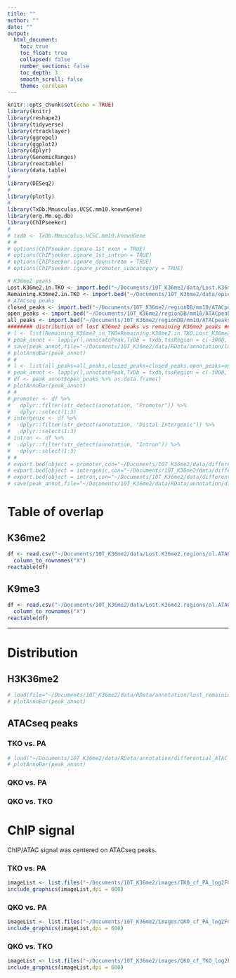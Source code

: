 ```yaml
---
title: ""
author: ""
date: ""
output:
  html_document:
    toc: true
    toc_float: true
    collapsed: false
    number_sections: false
    toc_depth: 3
    smooth_scroll: false
    theme: cerulean
---
```


```r
knitr::opts_chunk$set(echo = TRUE)
library(knitr)
library(reshape2)
library(tidyverse)
library(rtracklayer)
library(ggrepel)
library(ggplot2)
library(dplyr)
library(GenomicRanges)
library(reactable)
library(data.table)
#
library(DESeq2)
#
library(plotly)
#
library(TxDb.Mmusculus.UCSC.mm10.knownGene)
library(org.Mm.eg.db)
library(ChIPseeker)
#
# txdb <- TxDb.Mmusculus.UCSC.mm10.knownGene
# #
# options(ChIPseeker.ignore_1st_exon = TRUE)
# options(ChIPseeker.ignore_1st_intron = TRUE)
# options(ChIPseeker.ignore_downstream = TRUE)
# options(ChIPseeker.ignore_promoter_subcategory = TRUE)
```

```r
# K36me2 peaks
Lost.K36me2.in.TKO <- import.bed("~/Documents/10T_K36me2/data/Lost.K36me2.regions/PA_subtracted_by_TKO.bed")
Remaining.K36me2.in.TKO <- import.bed("~/Documents/10T_K36me2/data/epic2.peaks.final/merged_reps/TKO.ol.epic2.bed")
# ATACseq peaks
closed_peaks <- import.bed("~/Documents/10T_K36me2/regionDB/mm10/ATACpeaks/regions/closed_ATACpeaks.bed")
open_peaks <- import.bed("~/Documents/10T_K36me2/regionDB/mm10/ATACpeaks/regions/open_ATACpeaks.bed")
all_peaks <- import.bed("~/Documents/10T_K36me2/regionDB/mm10/ATACpeaks/regions/all_ATACpeaks.bed")
######## distribution of lost K36me2 peaks vs remaining K36me2 peaks ######
# l <- list(Remaining_K36me2_in_TKO=Remaining.K36me2.in.TKO,Lost_K36me2_in_TKO=Lost.K36me2.in.TKO)
# peak_annot <- lapply(l,annotatePeak,TxDb = txdb,tssRegion = c(-3000, 3000))
# save(peak_annot,file="~/Documents/10T_K36me2/data/RData/annotation/lost_remaining_K36me2_TKO.RData")
# plotAnnoBar(peak_annot)
# #
# l <- list(all_peaks=all_peaks,closed_peaks=closed_peaks,open_peaks=open_peaks)
# peak_annot <- lapply(l,annotatePeak,TxDb = txdb,tssRegion = c(-3000, 3000))
# df <- peak_annot$open_peaks %>% as.data.frame()
# plotAnnoBar(peak_annot)
# #
# promoter <- df %>%
#   dplyr::filter(str_detect(annotation, "Promoter")) %>%
#   dplyr::select(1:3)
# intergenic <- df %>%
#   dplyr::filter(str_detect(annotation, "Distal Intergenic")) %>%
#   dplyr::select(1:3)
# intron <- df %>%
#   dplyr::filter(str_detect(annotation, "Intron")) %>%
#   dplyr::select(1:3)
# #
# export.bed(object = promoter,con="~/Documents/10T_K36me2/data/differential.ATACseq.regions/TKO_v_PA_cutoff_logFC_3/open_peaks.promoter.bed")
# export.bed(object = intergenic,con="~/Documents/10T_K36me2/data/differential.ATACseq.regions/TKO_v_PA_cutoff_logFC_3/open_peaks.intergenic.bed")
# export.bed(object = intron,con="~/Documents/10T_K36me2/data/differential.ATACseq.regions/TKO_v_PA_cutoff_logFC_3/open_peaks.intron.bed")
# save(peak_annot,file="~/Documents/10T_K36me2/data/RData/annotation/differential_ATAC_peaks_TKO.RData")
```

# Table of overlap

## K36me2 
```r
df <- read.csv("~/Documents/10T_K36me2/data/Lost.K36me2.regions/ol.ATAC.K36me2.table.csv") %>%
  column_to_rownames("X")
reactable(df)
```

## K9me3
```r
df <- read.csv("~/Documents/10T_K36me2/data/Lost.K36me2.regions/ol.ATAC.K36me2.table.csv") %>%
  column_to_rownames("X")
reactable(df)
```


---

# Distribution {.tabset .tabset-pills}

## H3K36me2
```r
# load(file="~/Documents/10T_K36me2/data/RData/annotation/lost_remaining_K36me2_TKO.RData")
# plotAnnoBar(peak_annot)
```

## ATACseq peaks {.tabset}

### TKO vs. PA
```r
# load("~/Documents/10T_K36me2/data/RData/annotation/differential_ATAC_peaks_TKO.RData")
# plotAnnoBar(peak_annot)
```

### QKO vs. PA

### QKO vs. TKO

# ChIP signal {.tabset .tabset-pills}

ChIP/ATAC signal was centered on ATACseq peaks.

### TKO vs. PA
```r
imageList <- list.files("~/Documents/10T_K36me2/images/TKO_cf_PA_log2FC_3", pattern= "*.png", full.names=T)
include_graphics(imageList,dpi = 600)
```

### QKO vs. PA
```r
imageList <- list.files("~/Documents/10T_K36me2/images/QKO_cf_PA_log2FC_3", pattern= "*.png", full.names=T)
include_graphics(imageList,dpi = 600)
```

### QKO vs. TKO
```r
imageList <- list.files("~/Documents/10T_K36me2/images/QKO_cf_TKO_log2FC_2", pattern= "*.png", full.names=T)
include_graphics(imageList,dpi = 600)
```